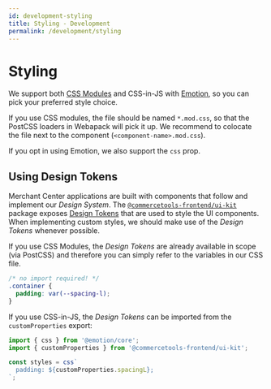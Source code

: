 ```yaml
---
id: development-styling
title: Styling - Development
permalink: /development/styling
---
```



<NotificationFeature flag="beta" />

# Styling

We support both [CSS Modules](https://github.com/css-modules/css-modules) and CSS-in-JS with [Emotion](https://emotion.sh/docs/introduction), so you can pick your preferred style choice.

If you use CSS modules, the file should be named `*.mod.css`, so that the PostCSS loaders in Webapack will pick it up. We recommend to colocate the file next to the component (`<component-name>.mod.css`).

If you opt in using Emotion, we also support the `css` prop.

## Using Design Tokens

Merchant Center applications are built with components that follow and implement our _Design System_. The [`@commercetools-frontend/ui-kit`](https://www.npmjs.com/package/@commercetools-frontend/ui-kit) package exposes [Design Tokens](https://uikit.commercetools.com/?path=/story/basics-tokens--all-tokens) that are used to style the UI components.
When implementing custom styles, we should make use of the _Design Tokens_ whenever possible.

If you use CSS Modules, the _Design Tokens_ are already available in scope (via PostCSS) and therefore you can simply refer to the variables in our CSS file.

```css
/* no import required! */
.container {
  padding: var(--spacing-l);
}
```

If you use CSS-in-JS, the _Design Tokens_ can be imported from the `customProperties` export:

```js
import { css } from '@emotion/core';
import { customProperties } from '@commercetools-frontend/ui-kit';

const styles = css`
  padding: ${customProperties.spacingL};
`;
```
